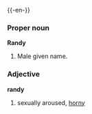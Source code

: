 {{-en-}}

===Proper noun===
'''Randy'''
#Male given name.

===Adjective===
'''randy'''
#sexually aroused, [[horny]]